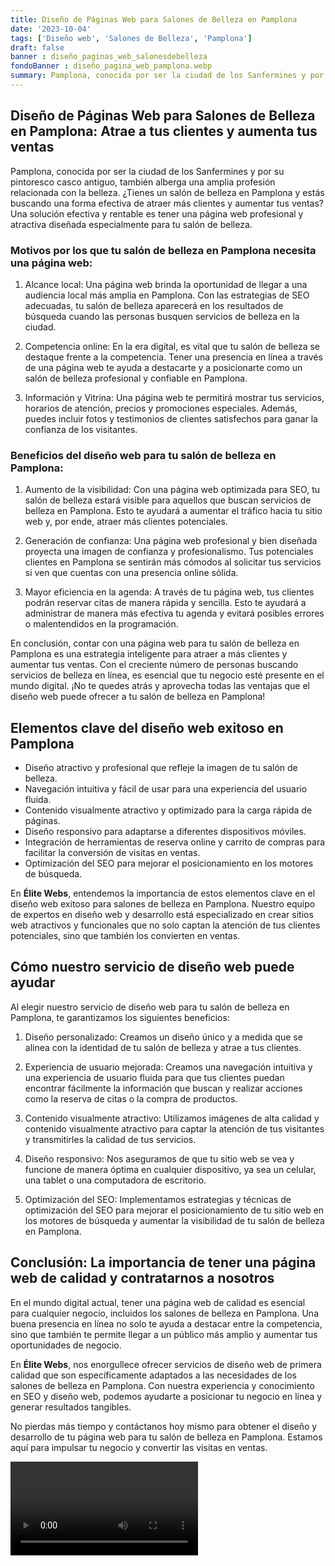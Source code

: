 ```yaml
---
title: Diseño de Páginas Web para Salones de Belleza en Pamplona
date: '2023-10-04'
tags: ['Diseño web', 'Salones de Belleza', 'Pamplona']
draft: false
banner : diseño_paginas_web_salonesdebelleza
fondoBanner : diseño_pagina_web_pamplona.webp
summary: Pamplona, conocida por ser la ciudad de los Sanfermines y por su pintoresco casco antiguo, también alberga una amplia profesión relacionada con la belleza. ¿Tienes un salón de belleza en Pamplona y estás buscando una forma efectiva de atraer más clientes y aumentar tus ventas? Una solución efectiva y rentable es tener una página web profesional y atractiva diseñada especialmente para tu salón de belleza.
---
```


## Diseño de Páginas Web para Salones de Belleza en Pamplona: Atrae a tus clientes y aumenta tus ventas

Pamplona, conocida por ser la ciudad de los Sanfermines y por su pintoresco casco antiguo, también alberga una amplia profesión relacionada con la belleza. ¿Tienes un salón de belleza en Pamplona y estás buscando una forma efectiva de atraer más clientes y aumentar tus ventas? Una solución efectiva y rentable es tener una página web profesional y atractiva diseñada especialmente para tu salón de belleza.

### Motivos por los que tu salón de belleza en Pamplona necesita una página web:

1. Alcance local: Una página web brinda la oportunidad de llegar a una audiencia local más amplia en Pamplona. Con las estrategias de SEO adecuadas, tu salón de belleza aparecerá en los resultados de búsqueda cuando las personas busquen servicios de belleza en la ciudad.

2. Competencia online: En la era digital, es vital que tu salón de belleza se destaque frente a la competencia. Tener una presencia en línea a través de una página web te ayuda a destacarte y a posicionarte como un salón de belleza profesional y confiable en Pamplona.

3. Información y Vitrina: Una página web te permitirá mostrar tus servicios, horarios de atención, precios y promociones especiales. Además, puedes incluir fotos y testimonios de clientes satisfechos para ganar la confianza de los visitantes.

### Beneficios del diseño web para tu salón de belleza en Pamplona:

1. Aumento de la visibilidad: Con una página web optimizada para SEO, tu salón de belleza estará visible para aquellos que buscan servicios de belleza en Pamplona. Esto te ayudará a aumentar el tráfico hacia tu sitio web y, por ende, atraer más clientes potenciales.

2. Generación de confianza: Una página web profesional y bien diseñada proyecta una imagen de confianza y profesionalismo. Tus potenciales clientes en Pamplona se sentirán más cómodos al solicitar tus servicios si ven que cuentas con una presencia online sólida.

3. Mayor eficiencia en la agenda: A través de tu página web, tus clientes podrán reservar citas de manera rápida y sencilla. Esto te ayudará a administrar de manera más efectiva tu agenda y evitará posibles errores o malentendidos en la programación.

En conclusión, contar con una página web para tu salón de belleza en Pamplona es una estrategia inteligente para atraer a más clientes y aumentar tus ventas. Con el creciente número de personas buscando servicios de belleza en línea, es esencial que tu negocio esté presente en el mundo digital. ¡No te quedes atrás y aprovecha todas las ventajas que el diseño web puede ofrecer a tu salón de belleza en Pamplona!

<GifSeo />

<Cta />

## Elementos clave del diseño web exitoso en Pamplona

- Diseño atractivo y profesional que refleje la imagen de tu salón de belleza.
- Navegación intuitiva y fácil de usar para una experiencia del usuario fluida.
- Contenido visualmente atractivo y optimizado para la carga rápida de páginas.
- Diseño responsivo para adaptarse a diferentes dispositivos móviles.
- Integración de herramientas de reserva online y carrito de compras para facilitar la conversión de visitas en ventas.
- Optimización del SEO para mejorar el posicionamiento en los motores de búsqueda.

En **Élite Webs**, entendemos la importancia de estos elementos clave en el diseño web exitoso para salones de belleza en Pamplona. Nuestro equipo de expertos en diseño web y desarrollo está especializado en crear sitios web atractivos y funcionales que no solo captan la atención de tus clientes potenciales, sino que también los convierten en ventas.

## Cómo nuestro servicio de diseño web puede ayudar

Al elegir nuestro servicio de diseño web para tu salón de belleza en Pamplona, te garantizamos los siguientes beneficios:

1. Diseño personalizado: Creamos un diseño único y a medida que se alinea con la identidad de tu salón de belleza y atrae a tus clientes.

2. Experiencia de usuario mejorada: Creamos una navegación intuitiva y una experiencia de usuario fluida para que tus clientes puedan encontrar fácilmente la información que buscan y realizar acciones como la reserva de citas o la compra de productos.

3. Contenido visualmente atractivo: Utilizamos imágenes de alta calidad y contenido visualmente atractivo para captar la atención de tus visitantes y transmitirles la calidad de tus servicios.

4. Diseño responsivo: Nos aseguramos de que tu sitio web se vea y funcione de manera óptima en cualquier dispositivo, ya sea un celular, una tablet o una computadora de escritorio.

5. Optimización del SEO: Implementamos estrategias y técnicas de optimización del SEO para mejorar el posicionamiento de tu sitio web en los motores de búsqueda y aumentar la visibilidad de tu salón de belleza en Pamplona.

## Conclusión: La importancia de tener una página web de calidad y contratarnos a nosotros

En el mundo digital actual, tener una página web de calidad es esencial para cualquier negocio, incluidos los salones de belleza en Pamplona. Una buena presencia en línea no solo te ayuda a destacar entre la competencia, sino que también te permite llegar a un público más amplio y aumentar tus oportunidades de negocio.

En **Élite Webs**, nos enorgullece ofrecer servicios de diseño web de primera calidad que son específicamente adaptados a las necesidades de los salones de belleza en Pamplona. Con nuestra experiencia y conocimiento en SEO y diseño web, podemos ayudarte a posicionar tu negocio en línea y generar resultados tangibles.

No pierdas más tiempo y contáctanos hoy mismo para obtener el diseño y desarrollo de tu página web para tu salón de belleza en Pamplona. Estamos aquí para impulsar tu negocio y convertir las visitas en ventas.

<Video />

<CtaBot job='Salones de Belleza' city='Pamplona'/>

<Gmaps query='Pamplona+españa+maps' />